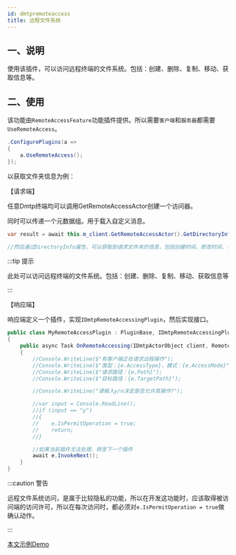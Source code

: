 ```yaml
---
id: dmtpremoteaccess
title: 远程文件系统
---
```


## 一、说明 <Pro/> 

使用该插件，可以访问远程终端的文件系统。包括：创建、删除、复制、移动、获取信息等。

## 二、使用

该功能由`RemoteAccessFeature`功能插件提供。所以需要`客户端`和`服务器`都需要`UseRemoteAccess`。

```csharp showLineNumbers
.ConfigurePlugins(a =>
{
    a.UseRemoteAccess();
});
```

以获取文件夹信息为例：

【请求端】

任意Dmtp终端均可以调用GetRemoteAccessActor创建一个访问器。

同时可以传递一个元数据组。用于载入自定义消息。

```csharp showLineNumbers
var result = await this.m_client.GetRemoteAccessActor().GetDirectoryInfoAsync("c:/新建文件夹", millisecondsTimeout: 30 * 1000);

//然后通过DirectoryInfo属性，可以获取到请求文件夹的信息，包括创建时间、修改时间、子文件夹、子文件等。
```

:::tip 提示

此处可以访问远程终端的文件系统。包括：创建、删除、复制、移动、获取信息等

:::  


【响应端】

响应端定义一个插件，实现`IDmtpRemoteAccessingPlugin`，然后实现接口。

```csharp showLineNumbers
public class MyRemoteAccessPlugin : PluginBase, IDmtpRemoteAccessingPlugin
{
    public async Task OnRemoteAccessing(IDmtpActorObject client, RemoteAccessingEventArgs e)
    {
        //Console.WriteLine($"有客户端正在请求远程操作");
        //Console.WriteLine($"类型：{e.AccessType}，模式：{e.AccessMode}");
        //Console.WriteLine($"请求路径：{e.Path}");
        //Console.WriteLine($"目标路径：{e.TargetPath}");

        //Console.WriteLine("请输入y/n决定是否允许其操作?");

        //var input = Console.ReadLine();
        //if (input == "y")
        //{
        //    e.IsPermitOperation = true;
        //    return;
        //}

        //如果当前插件无法处理，转至下一个插件
        await e.InvokeNext();
    }
}
```

:::caution 警告

远程文件系统访问，是属于比较隐私的功能，所以在开发这功能时，应该取得被访问端的访问许可，所以在每次访问时，都必须对`e.IsPermitOperation = true`做确认动作。

:::  

[本文示例Demo](https://gitee.com/RRQM_Home/TouchSocket/tree/master/examples/Dmtp/RemoteAccessApp)